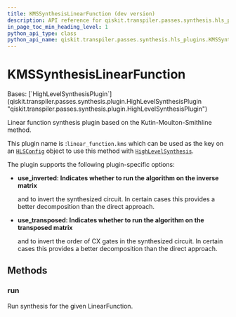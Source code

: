 ```yaml
---
title: KMSSynthesisLinearFunction (dev version)
description: API reference for qiskit.transpiler.passes.synthesis.hls_plugins.KMSSynthesisLinearFunction in the dev version of qiskit
in_page_toc_min_heading_level: 1
python_api_type: class
python_api_name: qiskit.transpiler.passes.synthesis.hls_plugins.KMSSynthesisLinearFunction
---
```


# KMSSynthesisLinearFunction

<Class id="qiskit.transpiler.passes.synthesis.hls_plugins.KMSSynthesisLinearFunction" isDedicatedPage={true} github="https://github.com/Qiskit/qiskit/tree/main/qiskit/transpiler/passes/synthesis/hls_plugins.py#L724-L763" signature="qiskit.transpiler.passes.synthesis.hls_plugins.KMSSynthesisLinearFunction" modifiers="class">
  Bases: [`HighLevelSynthesisPlugin`](qiskit.transpiler.passes.synthesis.plugin.HighLevelSynthesisPlugin "qiskit.transpiler.passes.synthesis.plugin.HighLevelSynthesisPlugin")

  Linear function synthesis plugin based on the Kutin-Moulton-Smithline method.

  This plugin name is :`linear_function.kms` which can be used as the key on an [`HLSConfig`](qiskit.transpiler.passes.HLSConfig "qiskit.transpiler.passes.HLSConfig") object to use this method with [`HighLevelSynthesis`](qiskit.transpiler.passes.HighLevelSynthesis "qiskit.transpiler.passes.HighLevelSynthesis").

  The plugin supports the following plugin-specific options:

  *   **use\_inverted: Indicates whether to run the algorithm on the inverse matrix**

      and to invert the synthesized circuit. In certain cases this provides a better decomposition than the direct approach.

  *   **use\_transposed: Indicates whether to run the algorithm on the transposed matrix**

      and to invert the order of CX gates in the synthesized circuit. In certain cases this provides a better decomposition than the direct approach.

  ## Methods

  ### run

  <Function id="qiskit.transpiler.passes.synthesis.hls_plugins.KMSSynthesisLinearFunction.run" github="https://github.com/Qiskit/qiskit/tree/main/qiskit/transpiler/passes/synthesis/hls_plugins.py#L741-L763" signature="run(high_level_object, coupling_map=None, target=None, qubits=None, **options)">
    Run synthesis for the given LinearFunction.
  </Function>
</Class>

